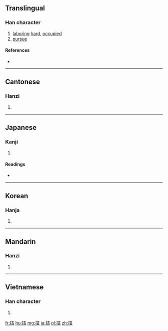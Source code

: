 ==Translingual==

===Han character===
{{Han char|rn=64|rad=手|as=06|sn=9|four=5406<sub>1</sub>|canj=手土口 (QGR)|ids=⿰[[扌]][[吉]]}}

# [[labor]]ing [[hard]], [[occupied]]
# [[pursue]]

====References====
* {{Han ref|kx=0427.210|dkj=11990|dj=0776.180|hdz=31866.030|uh=62EE|ud=25326|bh=ABFA|bd=44026}}

----

==Cantonese==

===Hanzi===
{{yue-hanzi|jyut=git3|y=git3}}

# {{defn|lang=yue|sort=手06}}

----

==Japanese==

===Kanji===
{{ja-kanji|grade=|rs=手06}}

# {{defn|lang=ja|sort=手06}}

====Readings====
* {{ja-readings|on=[[きつ]] (kitsu), [[けつ]] (ketsu), [[かつ]] (katsu)|kun=[[はたらく]] (hataraku)}}

----

==Korean==

===Hanja===
{{ko-hanja|hangeul=[[길]], [[결]]|eumhun=|rv=gil, gyeol|mr=kil, kyŏl|y=kil, kyel}}

# {{defn|lang=ko|sort=手06}}

----

==Mandarin==

===Hanzi===
{{cmn-hanzi|pin=[[jié]] ([[jie2]])|wg=chieh<sup>2</sup>}}

# {{defn|lang=cmn|sort=手06}}

----

==Vietnamese==

===Han character===
{{vi-hantu|[[cất]], [[cắt]], [[gặt]], [[gật]], [[kiết]], [[két]], [[kít]]|rs=手06}}

# {{defn|lang=vi|sort=手06}}

[[fr:拮]]
[[hu:拮]]
[[mg:拮]]
[[ja:拮]]
[[pl:拮]]
[[zh:拮]]